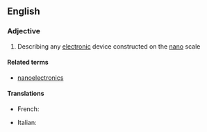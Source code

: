 ==English==

===Adjective===
{{en-adj|-}}

# {{label|en|physics}} Describing any [[electronic]] device constructed on the [[nano]] scale

====Related terms====
* [[nanoelectronics]]

====Translations====
{{trans-top|describing any electronic device constructed on the nano scale}}
* French: {{t|fr|nanoélectronique}}
{{trans-mid}}
* Italian: {{t|it|nanoelettronico}}
{{trans-bottom}}